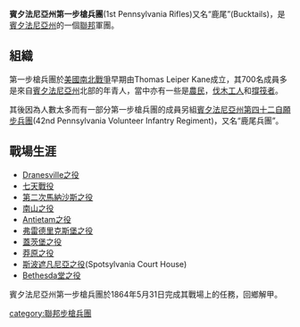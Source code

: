'''賓夕法尼亞州第一步槍兵團'''(1st Pennsylvania Rifles)又名“鹿尾”(Bucktails)，是[[賓夕法尼亞州|賓夕法尼亞州]]的一個[[聯邦|聯邦]]軍團。

==組織==
第一步槍兵團於[[美國|美國]][[南北戰爭|南北戰爭]]早期由Thomas Leiper Kane成立，其700名成員多是來自[[賓夕法尼亞州|賓夕法尼亞州]]北部的年青人，當中亦有一些是[[農民|農民]]，[[伐木工人|伐木工人]]和[[撐筏者|撐筏者]]。

其後因為人數太多而有一部分第一步槍兵團的成員另組[[賓夕法尼亞州第四十二自願步兵團|賓夕法尼亞州第四十二自願步兵團]](42nd Pennsylvania Volunteer Infantry Regiment)，又名“鹿尾兵團”。
==戰場生涯==
*[[Dranesville之役|Dranesville之役]]
*[[七天戰役|七天戰役]]
*[[第二次馬納沙斯之役|第二次馬納沙斯之役]]
*[[南山之役|南山之役]]
*[[Antietam之役|Antietam之役]]
*[[弗雷德里克斯堡之役|弗雷德里克斯堡之役]]
*[[蓋茨堡之役|蓋茨堡之役]]
*[[莽原之役|莽原之役]]
*[[斯波遮凡尼亞之役|斯波遮凡尼亞之役]](Spotsylvania Court House)
*[[Bethesda堂之役|Bethesda堂之役]]

賓夕法尼亞州第一步槍兵團於1864年5月31日完成其戰場上的任務，回鄉解甲。

[[category:聯邦步槍兵團|category:聯邦步槍兵團]]